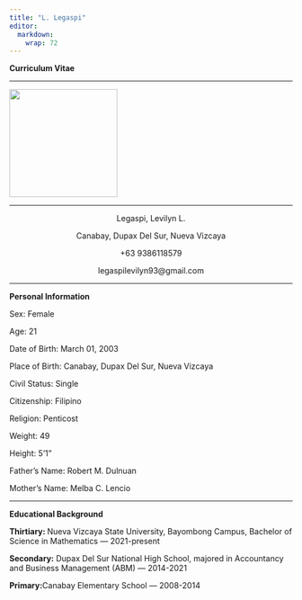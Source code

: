 ```yaml
---
title: "L. Legaspi"
editor: 
  markdown: 
    wrap: 72
---
```


<p><b>Curriculum Vitae</b></p>

<hr>

![](img/LL.jpg){fig-align="center" width="2in" height="2in"}

</center>

<hr>

<center>

<p>Legaspi, Levilyn L.</p>

<p>Canabay, Dupax Del Sur, Nueva Vizcaya</p>

<p>+63 9386118579</p>

<p>legaspilevilyn93\@gmail.com</p>

</center>

<hr>

<p><b> Personal Information</b></p>

<p>Sex: Female</p>

<p>Age: 21</p>

<p>Date of Birth: March 01, 2003</p>

<p>Place of Birth: Canabay, Dupax Del Sur, Nueva Vizcaya</p>

<p>Civil Status: Single</p>

<p>Citizenship: Filipino</p>

<p>Religion: Penticost</p>

<p>Weight: 49</p>

<p>Height: 5'1"</p>

<p>Father's Name: Robert M. Dulnuan</p>

<p>Mother's Name: Melba C. Lencio</p>

<hr>

<p><b>Educational Background</b></p>

<p><b>Thirtiary: </b>Nueva Vizcaya State University, Bayombong Campus, Bachelor of Science in Mathematics --- 2021-present</p>

<p><b>Secondary:</b> Dupax Del Sur National High School, majored in Accountancy and Business Management (ABM) --- 2014-2021</p>

<p><b>Primary:</b>Canabay Elementary School --- 2008-2014</p>
